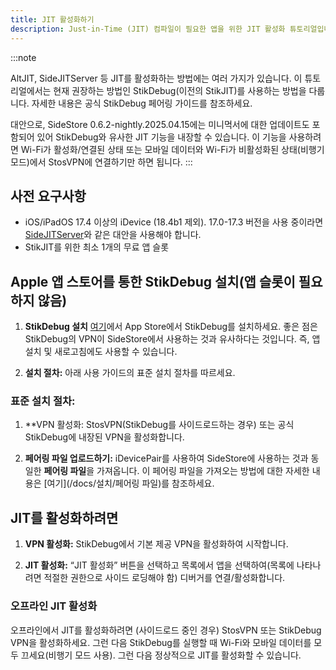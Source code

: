 ```yaml
---
title: JIT 활성화하기
description: Just-in-Time (JIT) 컴파일이 필요한 앱을 위한 JIT 활성화 튜토리얼입니다.
---
```


:::note

AltJIT, SideJITServer 등 JIT를 활성화하는 방법에는 여러 가지가 있습니다. 이 튜토리얼에서는 현재 권장하는 방법인 StikDebug(이전의 StikJIT)를 사용하는 방법을 다룹니다. 자세한 내용은 공식 StikDebug 페어링 가이드를 참조하세요.

대안으로, SideStore 0.6.2-nightly.2025.04.15에는 미니먹서에 대한 업데이트도 포함되어 있어 StikDebug와 유사한 JIT 기능을 내장할 수 있습니다. 이 기능을 사용하려면 Wi-Fi가 활성화/연결된 상태 또는 모바일 데이터와 Wi-Fi가 비활성화된 상태(비행기 모드)에서 StosVPN에 연결하기만 하면 됩니다.
:::

## 사전 요구사항
* iOS/iPadOS 17.4 이상의 iDevice (18.4b1 제외). 17.0-17.3 버전을 사용 중이라면 [SideJITServer](https://github.com/nythepegasus/SideJITServer)와 같은 대안을 사용해야 합니다.
* StikJIT를 위한 최소 1개의 무료 앱 슬롯

## Apple 앱 스토어를 통한 StikDebug 설치(앱 슬롯이 필요하지 않음)
   
1. **StikDebug 설치**
   [여기](https://apps.apple.com/kr/app/stikdebug/id6744045754)에서 App Store에서 StikDebug를 설치하세요. 좋은 점은 StikDebug의 VPN이 SideStore에서 사용하는 것과 유사하다는 것입니다. 즉, 앱 설치 및 새로고침에도 사용할 수 있습니다.

2. **설치 절차:**
   아래 사용 가이드의 표준 설치 절차를 따르세요.

### 표준 설치 절차:

1. **VPN 활성화: 
 StosVPN(StikDebug를 사이드로드하는 경우) 또는 공식 StikDebug에 내장된 VPN을 활성화합니다.

2. **페어링 파일 업로드하기:** 
 iDevicePair를 사용하여 SideStore에 사용하는 것과 동일한 **페어링 파일**을 가져옵니다. 이 페어링 파일을 가져오는 방법에 대한 자세한 내용은 [여기](/docs/설치/페어링 파일)를 참조하세요.

## JIT를 활성화하려면

1. **VPN 활성화:** 
 StikDebug에서 기본 제공 VPN을 활성화하여 시작합니다.
   
2. **JIT 활성화:** 
 “JIT 활성화” 버튼을 선택하고 목록에서 앱을 선택하여(목록에 나타나려면 적절한 권한으로 사이드 로딩해야 함) 디버거를 연결/활성화합니다.

### 오프라인 JIT 활성화
오프라인에서 JIT를 활성화하려면 (사이드로드 중인 경우) StosVPN 또는 StikDebug VPN을 활성화하세요. 그런 다음 StikDebug를 실행할 때 Wi-Fi와 모바일 데이터를 모두 끄세요(비행기 모드 사용). 그런 다음 정상적으로 JIT를 활성화할 수 있습니다.